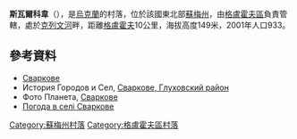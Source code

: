 {{coord|51|37|19|N|34|1|29|E|scale:100000_region:UA|display=title}}

'''斯瓦爾科韋'''（{{lang-uk|Сваркове}}），是[[烏克蘭|烏克蘭]]的村落，位於該國東北部[[蘇梅州|蘇梅州]]，由[[格盧霍夫區|格盧霍夫區]]負責管轄，處於[[克列文河|克列文河]]畔，距離[[格盧霍夫|格盧霍夫]]10公里，海拔高度149米，2001年人口933。

==參考資料==
* [http://w1.c1.rada.gov.ua/pls/z7502/A005?rdat1=02.02.2010&rf7571=28933 Сваркове]{{dead link|date=2018年3月 |bot=InternetArchiveBot |fix-attempted=yes }}
* История Городов и Сел, [http://www.igsu.org.ua/Sumskaja.obl/Gluhovskij.rajon/Svarkovo.html Сваркове, Глуховский район]{{dead link|date=2018年3月 |bot=InternetArchiveBot |fix-attempted=yes }} {{ref-ru}}
* Фото Планета, [http://foto-planeta.com/ua/np/29240/svarkove.html Сваркове] {{Wayback|url=http://foto-planeta.com/ua/np/29240/svarkove.html |date=20160305010727 }}
* [http://weather.in.ua/ua/symskaja/23353 Погода в селі Сваркове] {{Wayback|url=http://weather.in.ua/ua/symskaja/23353 |date=20111219225823 }}

{{DEFAULTSORT:Сваркове}}
[[Category:蘇梅州村落|Category:蘇梅州村落]]
[[Category:格盧霍夫區村落|Category:格盧霍夫區村落]]


{{Sumy-geo-stub}}